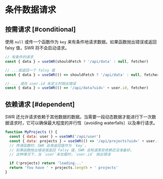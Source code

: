 # 条件数据请求

## 按需请求 [#conditional]

使用 `null` 或传一个函数作为 `key` 来有条件地请求数据。如果函数抛出错误或返回 falsy 值，SWR 将不会启动请求。

```js
// 有条件的请求
const { data } = useSWR(shouldFetch ? '/api/data' : null, fetcher)

// ...或返回一个 falsy 值
const { data } = useSWR(() => shouldFetch ? '/api/data' : null, fetcher)

// ... 或在 user.id 未定义时抛出错误
const { data } = useSWR(() => '/api/data?uid=' + user.id, fetcher)
```

## 依赖请求 [#dependent]

SWR 还允许请求依赖于其他数据的数据。当需要一段动态数据才能进行下一次数据请求时，它可以确保最大程度的并行性（avoiding waterfalls）以及串行请求。

```js
function MyProjects () {
  const { data: user } = useSWR('/api/user')
  const { data: projects } = useSWR(() => '/api/projects?uid=' + user.id)
  // 传递函数时，SWR 会用返回值作为 `key`。
  // 如果函数抛出错误或返回 falsy 值，SWR 会知道某些依赖还没准备好。
  // 这种情况下，当 `user`未加载时，`user.id` 抛出错误

  if (!projects) return 'loading...'
  return 'You have ' + projects.length + ' projects'
}
```
